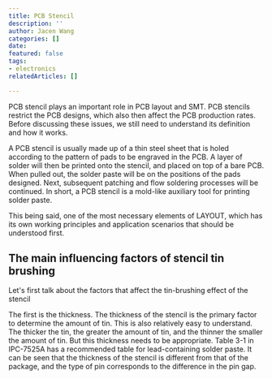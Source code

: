 ```yaml
---
title: PCB Stencil
description: ''
author: Jacen Wang
categories: []
date: 
featured: false
tags:
- electronics
relatedArticles: []

---
```

PCB stencil plays an important role in PCB layout and SMT. PCB stencils restrict the PCB designs, which also then affect the PCB production rates. Before discussing these issues, we still need to understand its definition and how it works.

A PCB stencil is usually made up of a thin steel sheet that is holed according to the pattern of pads to be engraved in the PCB. A layer of solder will then be printed onto the stencil, and placed on top of a bare PCB. When pulled out, the solder paste will be on the positions of the pads designed. Next, subsequent patching and flow soldering processes will be continued. In short, a PCB stencil is a mold-like auxiliary tool for printing solder paste.

This being said, one of the most necessary elements of LAYOUT, which has its own working principles and application scenarios that should be understood first.

    

## The main influencing factors of stencil tin brushing

Let's first talk about the factors that affect the tin-brushing effect of the stencil

The first is the thickness. The thickness of the stencil is the primary factor to determine the amount of tin. This is also relatively easy to understand. The thicker the tin, the greater the amount of tin, and the thinner the smaller the amount of tin. But this thickness needs to be appropriate. Table 3-1 in IPC-7525A has a recommended table for lead-containing solder paste. It can be seen that the thickness of the stencil is different from that of the package, and the type of pin corresponds to the difference in the pin gap.